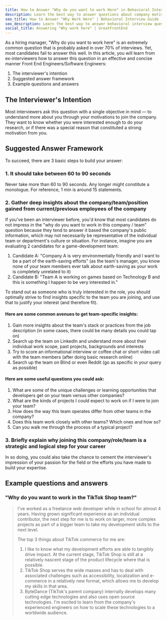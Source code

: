 ```yaml
---
title: How to Answer "Why do you want to work Here" in Behavioral Interviews
description: Learn the best way to answer questions about company motivation concisely and effectively, for front end / web developers / software engineers. Written by ex-interviewers at big tech.
seo_title: How to Answer "Why Work Here" | Behavioral Interview Guide
seo_description: Learn the best way to answer behavioral interview questions about company motivation concisely and effectively, for front end engineers. 
social_title: Answering "Why work here" | GreatFrontEnd
---
```


As a hiring manager, "Why do you want to work here" is an extremely common question that is probably asked in over 70% of interviews. Yet, most candidates fail to answer this well. In this article, you will learn from ex-interviewers how to answer this question in an effective and concise manner Front End Engineers/Software Engineers:

1. The interviewer's intention
1. Suggested answer framework
1. Example questions and answers

## The Interviewer's Intention

Most interviewers ask this question with a single objective in mind — to understand more about you through your motivations to join the company. They want to know whether you were interested enough to do your research, or if there was a special reason that constituted a strong motivation from you.

## Suggested Answer Framework

To succeed, there are 3 basic steps to build your answer:

### 1. It should take between 60 to 90 seconds

Never take more than 60 to 90 seconds. Any longer might constitute a monologue. For reference, 1 min is around 15 statements.

### 2. Gather deep insights about the company/team/position gained from current/previous employees of the company

If you've been an interviewer before, you'd know that most candidates do not impress in the "why do you want to work in this company / team" question because they tend to answer it based the company's public information, which may not necessarily be representative of the individual team or department's culture or situation. For instance, imagine you are evaluating 2 candidates for a game-development team:

1. Candidate A: "Company A is very environmentally friendly and I want to be a part of the earth-saving efforts" (as the team's manager, you know none of your team members ever talk about earth-saving as your work is completely unrelated to it)
1. Candidate B: "Team A is working on games based on Technology B and this is something I happen to be very interested in."

To stand out as someone who is truly interested in the role, you should optimally strive to find insights specific to the team you are joining, and use that to justify your interest (and therefore fit).

#### Here are some common avenues to get team-specific insights:

1. Gain more insights about the team's stack or practices from the job description (in some cases, there could be many details you could tap on)
1. Search up the team on LinkedIn and understand more about their individual work scope, past projects, backgrounds and interests
1. Try to score an informational interview or coffee chat or short video call with the team members (after doing basic research online)
1. Search up the team on Blind or even Reddit (go as specific in your query as possible)

#### Here are some useful questions you could ask:

1. What are some of the unique challenges or learning opportunities that developers get on your team versus other companies?
1. What are the kinds of projects I could expect to work on if I were to join your team?
1. How does the way this team operates differ from other teams in the company?
1. Does this team work closely with other teams? Which ones and how so?
1. Can you walk me through the process of a typical project?

### 3. Briefly explain why joining this company/role/team is a strategic and logical step for your career

In so doing, you could also take the chance to cement the interviewer's impression of your passion for the field or the efforts you have made to build your expertise.

## Example questions and answers

### "Why do you want to work in the TikTok Shop team?"

> I've worked as a freelance web developer while in school for almost 4 years. Having grown significant experience as an individual contributor, the next step for me is to work on larger, more complex projects as part of a bigger team to take my development skills to the next level.
>
> The top 3 things about TikTok commerce for me are:
>
> 1. I like to know what my development efforts are able to tangibly drive impact. At the current stage, TikTok Shop is still at a relatively nascent stage of the product lifecycle where that is possible.
> 1. TikTok Shop serves the wide masses and has to deal with associated challenges such as accessibility, localization and e-commerce in a relatively new format, which allows me to develop my skills in that area.
> 1. ByteDance (TikTok's parent company) internally develops many cutting edge technologies and also uses open source technologies. I'm excited to learn from the company's experienced engineers on how to scale these technologies to a worldwide audience.
